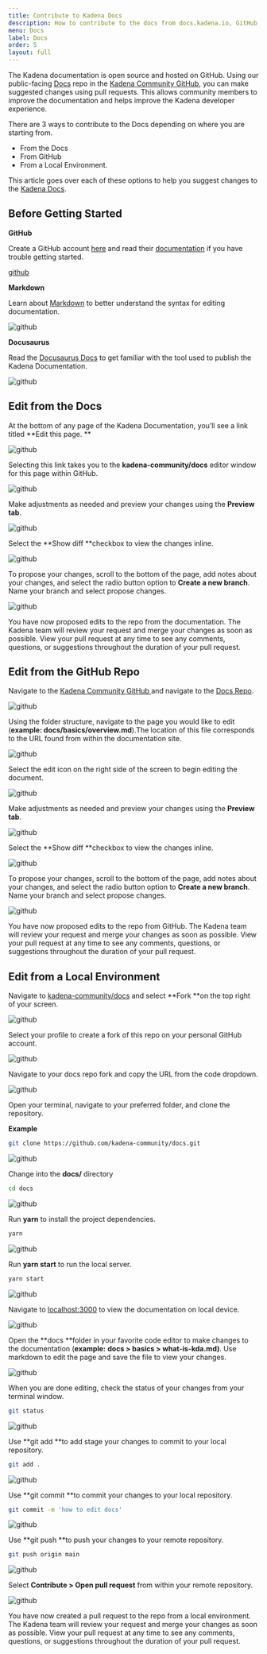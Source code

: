 ```yaml
---
title: Contribute to Kadena Docs
description: How to contribute to the docs from docs.kadena.io, GitHub, or a local environment.
menu: Docs
label: Docs
order: 5
layout: full
---
```


The Kadena documentation is open source and hosted on GitHub. Using our public-facing
[Docs](https://github.com/kadena-community/docs) repo in the
[Kadena Community GitHub](https://github.com/kadena-community), you can make suggested changes using pull requests. This
allows community members to improve the documentation and helps improve the Kadena developer experience.

There are 3 ways to contribute to the Docs depending on where you are starting from.

- From the Docs
- From GitHub
- From a Local Environment.

This article goes over each of these options to help you suggest changes to the
[Kadena Docs](https://github.com/kadena-community/docs).

## Before Getting Started

**GitHub**

Create a GitHub account [here](https://github.com/) and read their [documentation](https://docs.github.com/en) if you
have trouble getting started.

[github](/assets/docs/1-contribute.png)

**Markdown**

Learn about [Markdown](https://www.markdownguide.org/) to better understand the syntax for editing documentation.

![github](/assets/docs/2-contribute.png)

**Docusaurus**

Read the [Docusaurus Docs](https://docusaurus.io/) to get familiar with the tool used to publish the Kadena
Documentation.

![github](/assets/docs/3-contribute.png)

## Edit from the Docs

At the bottom of any page of the Kadena Documentation, you’ll see a link titled **Edit this page. **

![github](/assets/docs/4-contribute.png)

Selecting this link takes you to the **kadena-community/docs** editor window for this page within GitHub.

![github](/assets/docs/5-contribute.png)

Make adjustments as needed and preview your changes using the **Preview tab**.

![github](/assets/docs/6-contribute.png)

Select the **Show diff **checkbox to view the changes inline.

![github](/assets/docs/7-contribute.png)

To propose your changes, scroll to the bottom of the page, add notes about your changes, and select the radio button
option to **Create a new branch**. Name your branch and select propose changes.

![github](/assets/docs/8-contribute.png)

You have now proposed edits to the repo from the documentation. The Kadena team will review your request and merge your
changes as soon as possible. View your pull request at any time to see any comments, questions, or suggestions
throughout the duration of your pull request.

## Edit from the GitHub Repo

Navigate to the [Kadena Community GitHub ](https://github.com/kadena-community)and navigate to the
[Docs Repo](https://github.com/kadena-community/docs).

![github](/assets/docs/9-contribute.png)

Using the folder structure, navigate to the page you would like to edit (**example: docs/basics/overview.md**).The
location of this file corresponds to the URL found from within the documentation site.

![github](/assets/docs/10-contribute.png)

Select the edit icon on the right side of the screen to begin editing the document.

![github](/assets/docs/11-contribute.png)

Make adjustments as needed and preview your changes using the **Preview tab**.

![github](/assets/docs/12-contribute.png)

Select the **Show diff **checkbox to view the changes inline.

![github](/assets/docs/13-contribute.png)

To propose your changes, scroll to the bottom of the page, add notes about your changes, and select the radio button
option to **Create a new branch**. Name your branch and select propose changes.

![github](/assets/docs/14-contribute.png)

You have now proposed edits to the repo from GitHub. The Kadena team will review your request and merge your changes as
soon as possible. View your pull request at any time to see any comments, questions, or suggestions throughout the
duration of your pull request.

## Edit from a Local Environment

Navigate to [kadena-community/docs](https://github.com/kadena-community/docs) and select **Fork **on the top right of
your screen.

![github](/assets/docs/15-contribute.png)

Select your profile to create a fork of this repo on your personal GitHub account.

![github](/assets/docs/16-contribute.png)

Navigate to your docs repo fork and copy the URL from the code dropdown.

![github](/assets/docs/17-contribute.png)

Open your terminal, navigate to your preferred folder, and clone the repository.

**Example**

```bash title=" "
git clone https://github.com/kadena-community/docs.git
```

![github](/assets/docs/18-contribute.png)

Change into the **docs/** directory

```bash title=" "
cd docs
```

![github](/assets/docs/19-contribute.png)

Run **yarn** to install the project dependencies.

```bash title=" "
yarn
```

![github](/assets/docs/20-contribute.png)

Run **yarn start** to run the local server.

```bash title=" "
yarn start
```

![github](/assets/docs/21-contribute.png)

Navigate to [localhost:3000](http://localhost:3000/) to view the documentation on local device.

![github](/assets/docs/22-contribute.png)

Open the **docs **folder in your favorite code editor to make changes to the documentation (**example:** **docs >
basics > what-is-kda.md)**. Use markdown to edit the page and save the file to view your changes.

![github](/assets/docs/23-contribute.png)

When you are done editing, check the status of your changes from your terminal window.

```bash title=" "
git status
```

![github](/assets/docs/24-contribute.png)

Use **git add **to add stage your changes to commit to your local repository.

```bash title=" "
git add .
```

![github](/assets/docs/25-contribute.png)

Use **git commit **to commit your changes to your local repository.

```bash title=" "
git commit -m 'how to edit docs'
```

![github](/assets/docs/26-contribute.png)

Use **git push **to push your changes to your remote repository.

```bash title=" "
git push origin main
```

![github](/assets/docs/27-contribute.png)

Select **Contribute > Open pull request** from within your remote repository.

![github](/assets/docs/28-contribute.png)

You have now created a pull request to the repo from a local environment. The Kadena team will review your request and
merge your changes as soon as possible. View your pull request at any time to see any comments, questions, or
suggestions throughout the duration of your pull request.
